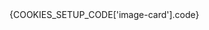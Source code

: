 
<CookiesDocsHeader />

<CookiePreview>
  <ImageCardExample />
</CookiePreview>

<div className="py-12" />

<ComponentManualSetup>
  <CodeBlock
    className="w-full"
    hasViewMore
    fileName={COOKIES_SETUP_CODE['image-card'].registerAt}>
    {COOKIES_SETUP_CODE['image-card'].code}
  </CodeBlock>
</ComponentManualSetup>
